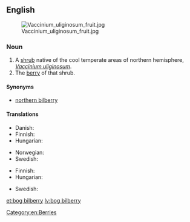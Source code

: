 {{wikipedia|vaccinium uliginosum}}
==English==
[[File:Vaccinium_uliginosum_fruit.jpg|thumb|right]]

===Noun===
{{en-noun|sg=[[bog]] [[bilberry]]|bog bilberries}}

# A [[shrub]] native of the cool temperate areas of northern hemisphere, ''[[Vaccinium uliginosum]]''.
# The [[berry]] of that shrub.

====Synonyms====
* [[northern bilberry]]

====Translations====
{{trans-top|shrub}}
* Danish: {{t-|da|mose-bølle}}
* Finnish: {{t+|fi|juolukka}}
* Hungarian: {{t-|hu|mocsári áfonya}}
{{trans-mid}}
* Norwegian: {{t-|no|blokkebær|n}}
* Swedish: {{t+|sv|odon|n}}
{{trans-bottom}}

{{trans-top|berry}}
* Finnish: {{t+|fi|juolukka}}
* Hungarian: {{t-|hu|mocsári áfonya}}
{{trans-mid}}
* Swedish: {{t+|sv|odon|n}}
{{trans-bottom}}

[[Category:en:Berries]]

[[et:bog bilberry]]
[[lv:bog bilberry]]